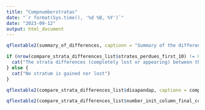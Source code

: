 ```yaml
---
title: "Compnumberstratas"
date: "`r format(Sys.time(), '%d %B, %Y')`"
date: "2023-09-12"
output: html_document
---
```


```r

qflextable2(summary_of_differences, captionn = "Summary of the difference between the two datasets", columns_to_color = c("Difference"), save_folder = "Summary", interactive_plot = FALSE)

```


```r

if (nrow(compare_strata_differences_list$strates_perdues_first_10) != 0) {
  cat("The strata differences (completely lost or appearing) between the first one and the second one (representing ", round(compare_strata_differences_list$pourcentage_strates_perdues), " % of the total number of strata) are :")
} else {
  cat("No stratum is gained nor lost")
}
```

```r

qflextable2(compare_strata_differences_list$disapandap, captionn = compare_strata_differences_list$title, columns_to_color = c("Difference in millions"), grouped_data = c("Dimension", "measurement_unit", "Loss / Gain"), save_folder = "Diffstratas", fig.pathinside = fig.path, interactive_plot = FALSE, find_and_print = FALSE)

```

```r

qflextable2(compare_strata_differences_list$number_init_column_final_column, captionn = "Comparison of number of stratas between the two datasets", columns_to_color = c("Difference"), save_folder = "Diffstratas", fig.pathinside = fig.path, interactive_plot = FALSE)

```
